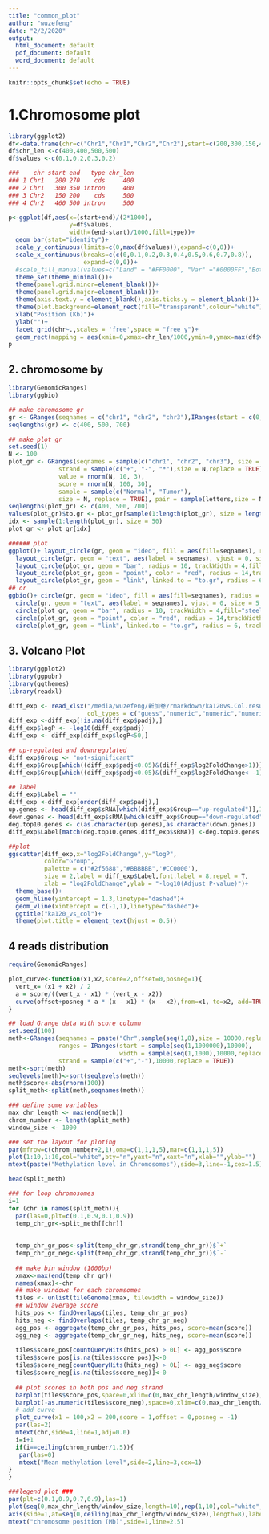 ```yaml
---
title: "common_plot"
author: "wuzefeng"
date: "2/2/2020"
output:
  html_document: default
  pdf_document: default
  word_document: default
---
```


```r
knitr::opts_chunk$set(echo = TRUE)
```
# 1.Chromosome plot

```r
library(ggplot2)
df<-data.frame(chr=c("Chr1","Chr1","Chr2","Chr2"),start=c(200,300,150,460),end=c(270,350,200,500),type=c("cds","intron","cds","intron"))
df$chr_len <-c(400,400,500,500)
df$values <-c(0.1,0.2,0.3,0.2)

###    chr start end   type chr_len
### 1 Chr1   200 270    cds     400
### 2 Chr1   300 350 intron     400
### 3 Chr2   150 200    cds     500
### 4 Chr2   460 500 intron     500

p<-ggplot(df,aes(x=(start+end)/(2*1000),
                 y=df$values,
                 width=(end-start)/1000,fill=type))+
  geom_bar(stat="identity")+
  scale_y_continuous(limits=c(0,max(df$values)),expand=c(0,0))+
  scale_x_continuous(breaks=c(c(0,0.1,0.2,0.3,0.4,0.5,0.6,0.7,0.8)),
                     expand=c(0,0))+
  #scale_fill_manual(values=c("Land" = "#FF0000", "Var" ="#0000FF","Both"="grey"))+
  theme_set(theme_minimal())+ 
  theme(panel.grid.minor=element_blank())+
  theme(panel.grid.major=element_blank())+ 
  theme(axis.text.y = element_blank(),axis.ticks.y = element_blank())+
  theme(plot.background=element_rect(fill="transparent",colour="white"))+
  xlab("Position (Kb)")+
  ylab("")+
  facet_grid(chr~.,scales = 'free',space = "free_y")+
  geom_rect(mapping = aes(xmin=0,xmax=chr_len/1000,ymin=0,ymax=max(df$values)),fill="white",color="black",alpha=0,size=0.3)
p 
```

## 2. chromosome by
```r
library(GenomicRanges)
library(ggbio)

## make chromosome gr
gr <- GRanges(seqnames = c("chr1", "chr2", "chr3"),IRanges(start = c(0,0,0), end=c(400,500,700)))
seqlengths(gr) <- c(400, 500, 700)

## make plot gr
set.seed(1)
N <- 100
plot_gr <- GRanges(seqnames = sample(c("chr1", "chr2", "chr3"), size = N, replace = TRUE),IRanges(start = sample(1:300, size = N, replace = TRUE), width = sample(70:75,size = N, replace = TRUE)),
              strand = sample(c("+", "-", "*"),size = N,replace = TRUE),
              value = rnorm(N, 10, 3), 
              score = rnorm(N, 100, 30),
              sample = sample(c("Normal", "Tumor"),
              size = N, replace = TRUE), pair = sample(letters,size = N, replace = TRUE))
seqlengths(plot_gr) <- c(400, 500, 700)
values(plot_gr)$to.gr <- plot_gr[sample(1:length(plot_gr), size = length(plot_gr))]
idx <- sample(1:length(plot_gr), size = 50)
plot_gr <- plot_gr[idx]

###### plot 
ggplot()+ layout_circle(gr, geom = "ideo", fill = aes(fill=seqnames), radius = 7, trackWidth = 3)+
  layout_circle(gr, geom = "text", aes(label = seqnames), vjust = 0, size = 5,radius = 6)+
  layout_circle(plot_gr, geom = "bar", radius = 10, trackWidth = 4,fill="steelblue",aes(y = score))+
  layout_circle(plot_gr, geom = "point", color = "red", radius = 14,trackWidth = 3, grid = TRUE, aes(y = score))+
  layout_circle(plot_gr, geom = "link", linked.to = "to.gr", radius = 6, trackWidth= 1)
## or
ggbio()+ circle(gr, geom = "ideo", fill = aes(fill=seqnames), radius = 7, trackWidth = 3)+
  circle(gr, geom = "text", aes(label = seqnames), vjust = 0, size = 5,radius = 6)+
  circle(plot_gr, geom = "bar", radius = 10, trackWidth = 4,fill="steelblue",aes(y = score))+
  circle(plot_gr, geom = "point", color = "red", radius = 14,trackWidth = 3, grid = TRUE, aes(y = score,size=score))+
  circle(plot_gr, geom = "link", linked.to = "to.gr", radius = 6, trackWidth= 1)
```
## 3. Volcano Plot 
```r
library(ggplot2)
library(ggpubr)
library(ggthemes)
library(readxl)

diff_exp <- read_xlsx("/media/wuzefeng/新加卷/rmarkdown/ka120vs.Col.results.xlsx",
                      col_types = c("guess","numeric","numeric","numeric","numeric","numeric","logical"))
diff_exp <-diff_exp[!is.na(diff_exp$padj),]
diff_exp$logP <- -log10(diff_exp$padj)
diff_exp <- diff_exp[diff_exp$logP<50,]

## up-regulated and downregulated 
diff_exp$Group <- "not-significant"
diff_exp$Group[which((diff_exp$padj<0.05)&(diff_exp$log2FoldChange>1))] <-"up-regulated"
diff_exp$Group[which((diff_exp$padj<0.05)&(diff_exp$log2FoldChange< -1))] <-"down-regulated"

## label
diff_exp$Label = ""
diff_exp <-diff_exp[order(diff_exp$padj),]
up.genes <- head(diff_exp$sRNA[which(diff_exp$Group=="up-regulated")],10)
down.genes <- head(diff_exp$sRNA[which(diff_exp$Group=="down-regulated")],10)
deg.top10.genes <- c(as.character(up.genes),as.character(down.genes))
diff_exp$Label[match(deg.top10.genes,diff_exp$sRNA)] <-deg.top10.genes

##plot
ggscatter(diff_exp,x="log2FoldChange",y="logP",
          color="Group",
          palette = c("#2f5688","#BBBBBB",'#CC0000'),
          size = 2,label = diff_exp$Label,font.label = 8,repel = T,
          xlab = "log2FoldChange",ylab = "-log10(Adjust P-value)")+
  theme_base()+
  geom_hline(yintercept = 1.3,linetype="dashed")+
  geom_vline(xintercept = c(-1,1),linetype="dashed")+
  ggtitle("ka120_vs_col")+
  theme(plot.title = element_text(hjust = 0.5))
```

## 4 reads distribution

```r
require(GenomicRanges)

plot_curve<-function(x1,x2,score=2,offset=0,posneg=1){
  vert_x= (x1 + x2) / 2
  a = score/((vert_x - x1) * (vert_x - x2))
  curve(offset+posneg * a * (x - x1) * (x - x2),from=x1, to=x2, add=TRUE,col="blue",lty=2)
}

## load Grange data with score column
set.seed(100)
meth<-GRanges(seqnames = paste("Chr",sample(seq(1,8),size = 10000,replace = TRUE),sep = ""),
              ranges = IRanges(start = sample(seq(1,1000000),10000),
                               width = sample(seq(1,1000),10000,replace = TRUE)),
              strand = sample(c("+","-"),10000,replace = TRUE))
meth<-sort(meth)
seqlevels(meth)<-sort(seqlevels(meth))
meth$score<-abs(rnorm(100))
split_meth<-split(meth,seqnames(meth))

### define some variables
max_chr_length <- max(end(meth))
chrom_number <- length(split_meth)
window_size <- 1000

### set the layout for ploting 
par(mfrow=c(chrom_number+2,1),oma=c(1,1,1,5),mar=c(1,1,1,5))
plot(1:10,1:10,col="white",bty="n",yaxt="n",xaxt="n",xlab="",ylab="")
mtext(paste("Methylation level in Chromosomes"),side=3,line=-1,cex=1.5)

head(split_meth)

### for loop chromosomes
i=1
for (chr in names(split_meth)){
  par(las=0,plt=c(0.1,0.9,0.1,0.9))
  temp_chr_gr<-split_meth[[chr]]
  
  
  temp_chr_gr_pos<-split(temp_chr_gr,strand(temp_chr_gr))$`+`
  temp_chr_gr_neg<-split(temp_chr_gr,strand(temp_chr_gr))$`-`
  
  ## make bin window (1000bp)
  xmax<-max(end(temp_chr_gr))
  names(xmax)<-chr
  ## make windows for each chromsomes
  tiles <- unlist(tileGenome(xmax, tilewidth = window_size))
  ## window average score
  hits_pos <- findOverlaps(tiles, temp_chr_gr_pos)
  hits_neg <- findOverlaps(tiles, temp_chr_gr_neg)
  agg_pos <- aggregate(temp_chr_gr_pos, hits_pos, score=mean(score))
  agg_neg <- aggregate(temp_chr_gr_neg, hits_neg, score=mean(score))
  
  tiles$score_pos[countQueryHits(hits_pos) > 0L] <- agg_pos$score
  tiles$score_pos[is.na(tiles$score_pos)]<-0
  tiles$score_neg[countQueryHits(hits_neg) > 0L] <- agg_neg$score
  tiles$score_neg[is.na(tiles$score_neg)]<-0
  
  ## plot scores in both pos and neg strand 
  barplot(tiles$score_pos,space=0,xlim=c(0,max_chr_length/window_size),ylim=c(-1,1),col="#66C2A5",border="#66C2A5")
  barplot(-as.numeric(tiles$score_neg),space=0,xlim=c(0,max_chr_length/window_size),add=TRUE,col="#FC8D62",border="#FC8D62")
  # add curve
  plot_curve(x1 = 100,x2 = 200,score = 1,offset = 0,posneg = -1)
  par(las=2)
  mtext(chr,side=4,line=1,adj=0.0)
  i=i+1
  if(i==ceiling(chrom_number/1.5)){
   par(las=0)
   mtext("Mean methylation level",side=2,line=3,cex=1)
}
}

###legend plot ###
par(plt=c(0.1,0.9,0.7,0.9),las=1)
plot(seq(0,max_chr_length/window_size,length=10),rep(1,10),col="white",bty="n",yaxt="n",xaxt="n",ylab="",xlab="")
axis(side=1,at=seq(0,ceiling(max_chr_length/window_size),length=8),labels=round(seq(0,ceiling(max_chr_length/window_size),length=8)/1000,1))
mtext("chromosome position (Mb)",side=1,line=2.5)
```
